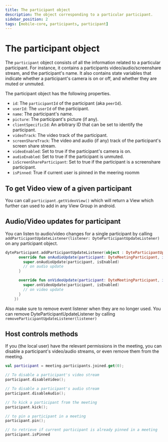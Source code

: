 ```yaml
---
title: The participant object
description: The object corresponding to a particular participant.
sidebar_position: 2
tags: [mobile-core, participants, participant]
---
```


# The participant object

The `participant` object consists of all the information related to a particular
participant. For instance, it contains a participants video/audio/screenshare
stream, and the participant's name. It also contains state variables that
indicate whether a participant's camera is on or off, and whether they are muted
or unmuted.

The participant object has the following properties.

- `id`: The `participantId` of the participant (aka `peerId`).
- `userId`: The `userId` of the participant.
- `name`: The participant's name.
- `picture`: The participant's picture (if any).
- `clientSpecificId`: An arbitrary ID that can be set to identify the
  participant.
- `videoTrack`: The video track of the participant.
- `screenShareTrack`: The video and audio (if any) track of the participant's
  screen share stream.
- `videoEnabled`: Set to true if the participant's camera is on.
- `audioEnabled`: Set to true if the participant is unmuted.
- `isScreenShareParticipant`: Set to true if the participant is a screenshare participant.
- `isPinned`: True if current user is pinned in the meering roomm

## To get Video view of a given participant
You can call `participant.getVideoView()` which will return a View which further can used to add in any View Group in android.

## Audio/Video updates for participant
  
You can listen to audio/video changes for a single participant by calling `addParticipantUpdateListener(listener: DyteParticipantUpdateListener)` on any participant object.
```kotlin
dyteParticipant.addParticipantUpdateListener(object : DyteParticipantUpdateListener {
      override fun onAudioUpdate(participant: DyteMeetingParticipant, isEnabled: Boolean) {
        super.onAudioUpdate(participant, isEnabled)
        // on audio update
      }

      override fun onVideoUpdate(participant: DyteMeetingParticipant, isEnabled: Boolean) {
        super.onVideoUpdate(participant, isEnabled)
        // on video update
      }
    })
```
Also make sure to remove event listener when they are no longer used. You can remove DyteParticipantUpdateListener by calling `removeParticipantUpdateListener(listener)`


## Host controls methods

If you (the local user) have the relevant permissions in the meeting, you can
disable a participant's video/audio streams, or even remove them from the
meeting.

```kotlin
val participant = meeting.participants.joined.get(0);

// To disable a participant's video stream
participant.disableVideo();

// To disable a participant's audio stream
participant.disableAudio();

// To kick a participant from the meeting
participant.kick();

// to pin a participant in a meeting
participant.pin();

// to retrieve if current participant is already pinned in a meeting
participant.isPinned
```
